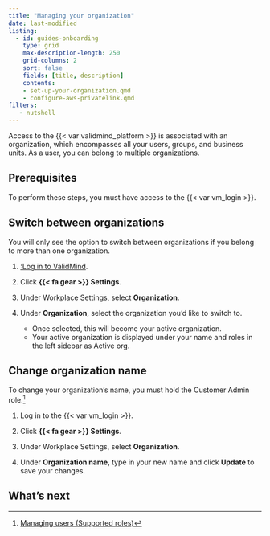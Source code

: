 ```yaml
---
title: "Managing your organization"
date: last-modified
listing:
  - id: guides-onboarding
    type: grid
    max-description-length: 250
    grid-columns: 2
    sort: false
    fields: [title, description]
    contents:
    - set-up-your-organization.qmd
    - configure-aws-privatelink.qmd
filters:
   - nutshell
---
```


Access to the {{< var validmind_platform >}} is associated with an organization, which encompasses all your users, groups, and business units. As a user, you can belong to multiple organizations.

## Prerequisites

To perform these steps, you must have access to the {{< var vm_login >}}. 

## Switch between organizations
::: {.callout}
You will only see the option to switch between organizations if you belong to more than one organization.
:::


1. [:Log in to ValidMind](/nutshell/login.qmd#x-step-1).

2. Click **{{< fa gear >}} Settings**. 

3. Under Workplace Settings, select **Organization**.

4. Under **Organization**, select the organization you'd like to switch to.

    - Once selected, this will become your active organization. 
    - Your active organization is displayed under your name and roles in the left sidebar as Active org.

## Change organization name

::: {.callout}
To change your organization's name, you must hold the Customer Admin role.[^1]
:::

1. Log in to the {{< var vm_login >}}.

2. Click **{{< fa gear >}} Settings**. 

3. Under Workplace Settings, select **Organization**.

4. Under **Organization name**, type in your new name and click **Update** to save your changes.

## What's next

:::{#guides-onboarding}
:::



<!-- FOOTNOTES -->

[^1]: [Managing users (Supported roles)](managing-users.qmd#supported-roles)